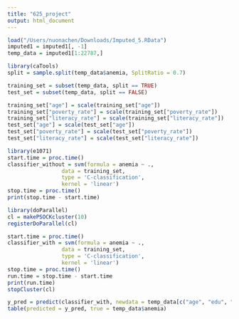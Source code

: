 ```yaml
---
title: "625_project"
output: html_document
---
```

```r
load("/Users/nuonachen/Downloads/Imputed_5.RData")
imputed1 = imputed1[, -1]
temp_data = imputed1[1:22787,]
```


```r
library(caTools)
split = sample.split(temp_data$anemia, SplitRatio = 0.7)

training_set = subset(temp_data, split == TRUE)
test_set = subset(temp_data, split == FALSE)

training_set["age"] = scale(training_set["age"])
training_set["poverty_rate"] = scale(training_set["poverty_rate"])
training_set["literacy_rate"] = scale(training_set["literacy_rate"])
test_set["age"] = scale(test_set["age"])
test_set["poverty_rate"] = scale(test_set["poverty_rate"])
test_set["literacy_rate"] = scale(test_set["literacy_rate"])
```



```r
library(e1071)
start.time = proc.time()
classifier_without = svm(formula = anemia ~ .,
                 data = training_set,
                 type = 'C-classification',
                 kernel = 'linear')
stop.time = proc.time()
print(stop.time - start.time)
```


```r
library(doParallel)
cl = makePSOCKcluster(10)
registerDoParallel(cl)

start.time = proc.time()
classifier_with = svm(formula = anemia ~ .,
                 data = training_set,
                 type = 'C-classification',
                 kernel = 'linear')
stop.time = proc.time()
run.time = stop.time - start.time
print(run.time)
stopCluster(cl)
```

```r
y_pred = predict(classifier_with, newdata = temp_data[c("age", "edu", "marriage", "job", "wealth", "head", "media", "toilet", "water", "term_preg", "housesize", "facility_dist", "contraceptive", "pregn_now", "breastfeeding", "residence", "poverty_rate", "literacy_rate")])
table(predicted = y_pred, true = temp_data$anemia)
```



